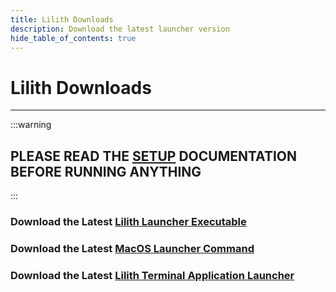 ```yaml
---
title: Lilith Downloads
description: Download the latest launcher version
hide_table_of_contents: true
---
```


# Lilith Downloads

---
:::warning

## PLEASE READ THE [SETUP](/docs/gettingstarted/setup) DOCUMENTATION BEFORE RUNNING ANYTHING

:::


<Tabs>
  <TabItem value="windows" label="Windows" default>
      <h3>Download the Latest <a href="https://github.com/lilithmod/launcher/releases/download/stable-3/lilith-launcher-windows-s3.exe"> Lilith Launcher Executable</a></h3>
  </TabItem>
  <TabItem value="macos" label="MacOS">
      <h3>Download the Latest <a href="https://cdn.discordapp.com/attachments/846385096537669632/982059970172432465/launcher-s3.command">MacOS Launcher Command</a></h3>
  </TabItem>
  <TabItem value="linux" label="Linux">
        <h3>Download the Latest <a href="https://github.com/lilithmod/launcher/releases/download/stable-3/lilith-launcher-linux-s3"> Lilith Terminal Application Launcher</a></h3>
  </TabItem>
</Tabs>

